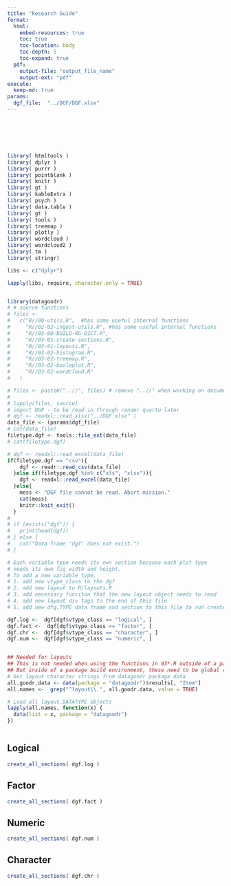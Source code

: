 ```yaml
---
title: "Research Guide"
format:
  html:
    embed-resources: true
    toc: true
    toc-location: body
    toc-depth: 5
    toc-expand: true
  pdf: 
    output-file: "output_file_name"
    output-ext: "pdf"
execute:
  keep-md: true
params: 
  dgf_file:  "../DGF/DGF.xlsx"
---
```


<br>


<br><br>

```r
library( htmltools )
library( dplyr )
library( purrr )
library( pointblank )
library( knitr )
library( gt )
library( kableExtra )
library( psych )
library( data.table )
library( gt )
library( tools )
library( treemap )
library( plotly )
library( wordcloud )
library( wordcloud2 )
library( tm )
library( stringr)
```

```r

libs <- c("dplyr")

lapply(libs, require, character.only = TRUE)


library(datagoodr)
# # source functions 
# files <-
#   c("R//00-utils.R",  #has some useful internal functions
#     "R//02-02-ingest-utils.R", #has some useful internal functions
#     "R//03-00-BUILD-RG-DICT.R",
#     "R//03-01-create-sections.R",
#     "R//03-01-layouts.R",
#     "R//03-02-histogram.R",
#     "R//03-02-treemap.R",
#     "R//03-02-booleplot.R",
#     "R//03-02-wordcloud.R"
#   )

# files <- paste0("..//", files) # remove "..//" when working on document, keep for render
# 
# lapply(files, source)
# import DGF - to be read in through render quarto later
# dgf <- readxl::read_xlsx("../DGF.xlsx" )
data_file <- (params$dgf_file)
# cat(data_file)
filetype.dgf <- tools::file_ext(data_file)
# cat(filetype.dgf)

# dgf <- readxl::read_excel(data_file)
if(filetype.dgf == "csv"){
    dgf <- readr::read_csv(data_file)
  }else if(filetype.dgf %in% c("xls", "xlsx")){
    dgf <- readxl::read_excel(data_file)
  }else{
    mess <- "DGF file cannot be read. Abort mission."
    cat(mess)
    knitr::knit_exit()
  }
# 
# if (exists("dgf")) {
#   print(head(dgf))
# } else {
#   cat("Data frame 'dgf' does not exist.")
# }

```


```r
# Each variable type needs its own section because each plot type
# needs its own fig width and height. 
# To add a new variable type, 
# 1. add new vtype_class to the dgf
# 2. add new layout to R/layouts.R
# 3. add necessary funciton that the new layout object needs to read
# 4. add new layout div tags to the end of this file 
# 5. add new dfg.TYPE data frame and section to this file to run create_all_sections( dgf.TYPE )

dgf.log <-  dgf[dgf$vtype_class == "logical", ]
dgf.fact <-  dgf[dgf$vtype_class == "factor", ]
dgf.chr <-  dgf[dgf$vtype_class == "character", ]
dgf.num <-  dgf[dgf$vtype_class == "numeric", ]


## Needed for layouts
## This is not needed when using the functions in 03*.R outside of a package build. 
## But inside of a package build environment, these need to be global variables
# Get layout character strings from datagoodr package data
all.goodr.data <- data(package = "datagoodr")$results[, "Item"]
all.names <-  grep("^layout\\.", all.goodr.data, value = TRUE)

# Load all layout.DATATYPE objects
lapply(all.names, function(x) {
  data(list = x, package = "datagoodr")
})



```


## Logical

```r
create_all_sections( dgf.log )

```

## Factor

```r
create_all_sections( dgf.fact )
```

## Numeric 

```r
create_all_sections( dgf.num )
```

## Character

```r
create_all_sections( dgf.chr )
```




```{=html}
<style>

@import url('https://fonts.cdnfonts.com/css/aharoni');

.parent {
  display: grid;
  grid-template-columns: repeat(3, 1fr);
  grid-template-rows: auto;  
    grid-column-gap: 20px;
  grid-row-gap: 10px;
  grid-template-areas:
    "a a a"
    "b b b"
    "c d d"
    "e f g" 
    "h h h"
    "i i i"
    "j k k"
    "m o o"
    "n o o"
    "p p p";
}


.div1 { 
  grid-area: a;
  padding-bottom: 15px;
}

.div2 { 
    grid-area: b;
    padding-left: 30px;
}

.div3 { 
    grid-area: c;
    padding-left: 30px;
}

.div4 { 
    grid-area: d;
    padding-left: 20px;
}

.div5 { 
    grid-area: e;
    padding-left: 30px;
}

.div6 { 
    grid-area: f;
    padding-left: 20px;
}

.div7 { 
    grid-area: f;
    padding-left: 20px;
}

.div8 { 
    grid-area: h;
    padding-left: 30px;
}

.div9 { 
    grid-area: g;
    padding-left: 50px;
}

.div10 { 
    grid-area: e;
    padding-left: 30px;
}

.div11 { 
    grid-area: h;
    padding-left: 20px;
}

.div12 { 
    grid-area: f;
    padding-left: 30px;
}

.div13 { 
    grid-area: i;
    padding-left: 30px;
}

.div14 { 
    grid-area: e;
    padding-left: 30px;
}

.div15 { 
    grid-area: f;
    padding-left: 20px;
}

.div16 { 
    grid-area: h;
    padding-left: 20px;
}

.div17 { 
    grid-area: e;
    padding-left: 20px;
}

.div18 { 
    grid-area: f;
    padding-left: 20px;
}

.div19 { 
    grid-area: i;
    padding-left: 20px;
}
h1.title { 
  color: black;
  font-family: 'Aharoni', sans-serif;
  font-size: 2.5em; }
h2.anchored { color: lightgray; }
h3.anchored { color: gray; }

h4 {
    /* text-decoration: underline; */
    /* text-underline-offset: 10px; */
    /* text-decoration-thickness: 2px; */
    font-family: Georgia, Times, "Times New Roman", serif; 
    /* font-family: 'Fira Code'; */
    /* font-family: 'Aharoni', sans-serif; */
    font-size: 2.2em;
    font-weight: 700;  
    /* line-height: 120px; */ 
    border-bottom:3px solid #000; 
    /* font-size:14px; */
    /* line-height:12px; */
    width:100%;
}

h5 { font-size: 0.9em; }

.div2 p { 
    font-family: Verdana;
    font-size: 1.1em;
}

.div3 td { 
    font-family: "Aharoni", sans-serif;
    font-size: 0.9em;
}

.div4 p { 
    font-family: "Calibri", sans-serif;
    font-size: 1.1em;
}

.div9 p { 
    font-family: "Anonymous Pro";
    font-size: 0.8em;
    color: gray;
    text-align: justify;
}

.div9 strong { 
    font-family: "Calibri", sans-serif;
    font-size: 1.6em;
    color: black;
}


.div4 table {
    margin-left: 20px;
    font-family: "Anonymous Pro";
}

.div5 td { 
    font-family: "Anonymous Pro";
    font-size: 0.9em;
}

.div6 td { 
    font-family: "Anonymous Pro";
    font-size: 0.9em;
}

.div7 td { 
    font-family: "Anonymous Pro";
    font-size: 0.9em;
}

.div12 td { 
    font-family: "Anonymous Pro";
    font-size: 0.9em;
}

.div13 td { 
    font-family: "Anonymous Pro";
    font-size: 0.9em;
}

.div14 td { 
    font-family: "Anonymous Pro";
    font-size: 0.9em;
}


.div5 table {
    margin-left: 20px;
}

.table>tbody {
    border-top: none;
}

.table>:not(caption)>*>* {
    padding: 0rem 0rem;
}

tbody, tfoot, tr, td, th {
    border-color: inherit;
    border-style: none; 
    border-width: 0;
}


.div5 tr {
  border-bottom: 1px solid;
  border-color: #D3D3D3;
}

.div5 th {
  display:none;
}

.div6 tr {
  border-bottom: 1px solid;
  border-color: #D3D3D3;
}

.div6 th {
  display:none;
}

.div7 tr {
  border-bottom: 1px solid;
  border-color: #D3D3D3;
}

.div7 th {
  display:none;
}

.div8 img, svg {
    /* vertical-align: bottom;*/
    align-self: end;
    justify-self: end;
}

.div9 img, svg {
    /* vertical-align: bottom;*/
    align-self: end;
    justify-self: end;
}

#pb_agent .gt_table {
    border-top-width: 0px; 
    /* border-top-color: #A8A8A8; */
}  

#pb_agent .gt_title {
    font-size: 1.3em !important;
}

#pb_agent .gt_left { color: black !important; }

@media print {
   body {
   display:table;
   table-layout:fixed;
   padding-top:2.5cm;
   padding-bottom:3cm;
   padding-left:1.5cm;
   padding-right:1.5cm;
   height:auto;
    }
}

</style>
```

